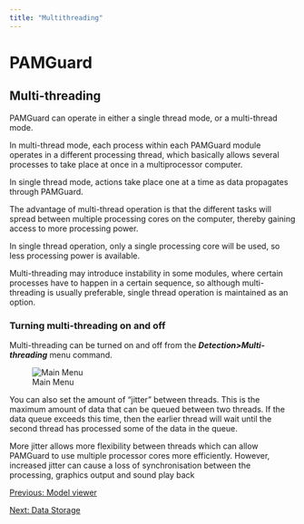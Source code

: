 ```yaml
---
title: "Multithreading"
---
```

PAMGuard
========

Multi-threading
---------------

  
PAMGuard can operate in either a single thread mode, or a multi-thread mode.

In multi-thread mode, each process within each PAMGuard module operates in a different processing thread, which basically allows several processes to take place at once in a multiprocessor computer.

In single thread mode, actions take place one at a time as data propagates through PAMGuard.

The advantage of multi-thread operation is that the different tasks will spread between multiple processing cores on the computer, thereby gaining access to more processing power.

In single thread operation, only a single processing core will be used, so less processing power is available.

Multi-threading may introduce instability in some modules, where certain processes have to happen in a certain sequence, so although multi-threading is usually preferable, single thread operation is maintained as an option.

### Turning multi-threading on and off

Multi-threading can be turned on and off from the _**Detection>Multi-threading**_ menu command.

  

![Main Menu](images/MultiThreadingDialog.png)

  

You can also set the amount of "jitter" between threads. This is the maximum amount of data that can be queued between two threads. If the data queue exceeds this time, then the earlier thread will wait until the second thread has processed some of the data in the queue.

More jitter allows more flexibility between threads which can allow PAMGuard to use multiple processor cores more efficiently. However, increased jitter can cause a loss of synchronisation between the processing, graphics output and sound play back

  

[Previous: Model viewer](modelViewer.html)

[Next: Data Storage](datastorage2.html)
